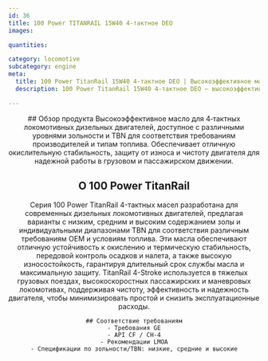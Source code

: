 ```yaml
---
id: 36
title: 100 Power TITANRAIL 15W40 4‑тактное DEO
images:

quantities:

category: locomotive
subcategory: engine
meta:
  title: 100 Power TitanRail 15W40 4‑тактное DEO | Высокоэффективное масло для локомотивов
  description: 100 Power TitanRail 15W40 4‑тактное DEO — высокоэффективное моторное масло для 4‑тактных локомотивных дизелей. Выпускается с несколькими уровнями зольности и TBN для соблюдения требований производителей и применяемого топлива, обеспечивает отличную окислительную стабильность, усиленную защиту от износа и образцовую чистоту двигателя. Соответствует требованиям GE, API CF / CH-4 и рекомендациям LMOA.

---
```


<Header>
    ## Обзор продукта
   Высокоэффективное масло для 4‑тактных локомотивных дизельных двигателей, доступное с различными уровнями зольности и TBN для соответствия требованиям производителей и типам топлива. Обеспечивает отличную окислительную стабильность, защиту от износа и чистоту двигателя для надежной работы в грузовом и пассажирском движении.
   
 ## О 100 Power TitanRail
  Серия 100 Power TitanRail 4-тактных масел разработана для современных дизельных локомотивных двигателей, предлагая варианты с низким, средним и высоким содержанием золы и индивидуальными диапазонами TBN для соответствия различным требованиям OEM и условиям топлива. Эти масла обеспечивают отличную устойчивость к окислению и термическую стабильность, передовой контроль осадков и налета, а также высокую износостойкость, гарантируя длительный срок службы масла и максимальную защиту. TitanRail 4-Stroke используется в тяжелых грузовых поездах, высокоскоростных пассажирских и маневровых локомотивах, поддерживая чистоту, эффективность и надежность двигателя, чтобы минимизировать простой и снизить эксплуатационные расходы.

    ## Соответствие требованиям
    - Требования GE
    - API CF / CH-4
    - Рекомендации LMOA
    - Спецификации по зольности/TBN: низкие, средние и высокие

</Header>
